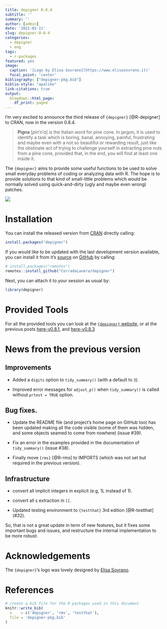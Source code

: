 ```yaml
---
title: depigner 0.8.4
subtitle: ''
summary: ''
author: [admin]
date: '2021-01-11'
slug: depigner-0-8-4
categories:
  - depigner
  - eng
tags:
  - r-packages
featured: yes
image:
  caption: '[Logo by Elisa Sovrano](https://www.elisasovrano.it)'
  focal_point: 'center'
bibliography: ["depigner-pkg.bib"]
biblio-style: "apalike"
link-citations: true
output:
  blogdown::html_page:
    df_print: paged
---
```


I'm very excited to announce the third release of `{depigner}`
[@R-depigner] to CRAN, now in the version 0.8.4.

> **Pigna** [*pìn'n'a*] is the Italian word for pine cone. In jargon, it is used to identify a task which is boring, banal, annoying, painful, frustrating and maybe even with a not so beautiful or rewarding result, just like the obstinate act of trying to challenge yourself in extracting pine nuts from a pine cone, provided that, in the end, you will find at least one inside it.

The `{depigner}` aims to provide some useful functions to be used to solve small everyday problems of coding or analyzing data with R. The hope is to provide solutions to that kind of small-little problems which would be normally solved using quick-and-dirty (ugly and maybe even wrong) patches.

[![](https://img.shields.io/badge/WEB site-click me-orange.svg)](https://corradolanera.github.io/depigner/)




# Installation

You can install the released version from [CRAN](https://cran.r-project.org/) directly calling:

```r
install.packages("depigner")
```

If you would like to be updated with the last development version available, you can install it from it's [source](https://corradolanera.github.io/depigner/) on [GitHub](https://github.com/) by calling:

```r
# install.packages("remotes")
remotes::install_github("CorradoLanera/depigner")
```

Next, you can attach it to your session as usual by:

```r
library(depigner)
```




# Provided Tools

For all the provided tools you can look at the [`{depigner}` website](https://corradolanera.github.io/depigner/), or at the previous posts [here-v0.8.1](https://www.corradolanera.it/2020/06/26/depigner-0-8-1/), and [here-v0.8.3](https://www.corradolanera.it/2020/10/02/depigner-0-8-3/)




# News from the previous version

## Improvements
- Added a `digits` option to `tidy_summary()` (with a default to `3`).

- Improved error messages for `adjust_p()` when `tidy_summary()` is
  called without `prtest = TRUE` option.


## Bug fixes.
- Update the README file (and project's home page on GitHub too) has
  been updated making all the code visible (some of them was hidden, and
  some objects seamed to come from nowhere) (issue #39).

- Fix an error in the examples provided in the documentation of
  `tidy_summary()` (issue #38).

- Finally move `{rms}` [@R-rms] to IMPORTS (which was not set but
  required in the previous version).


## Infrastructure
- convert all implicit integers in explicit (e.g, 1L instead of 1).

- convert all `$` extraction in `[[`.

- Updated testing environment to `{testthat}` 3rd edition [@R-testthat]
  (\#32).



So, that is not a great update in term of new features, but it fixes
some important bugs and issues, and restructure the internal
implementation to be more robust.




# Acknowledgements

The `{depigner}`'s logo was lovely designed by [Elisa Sovrano](https://elisasovrano.it).

# References

```r
# create a bib file for the R packages used in this document
knitr::write_bib(
  x    = c('depigner', 'rms', 'testthat'),
  file = 'depigner-pkg.bib'
)
```
